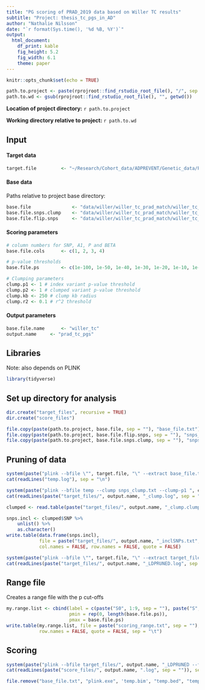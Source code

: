 ```yaml
---
title: "PG scoring of PRAD_2019 data based on Willer TC results"
subtitle: "Project: thesis_tc_pgs_in_AD"
author: "Nathalie Nilsson"
date: "`r format(Sys.time(), '%d %B, %Y')`"
output: 
  html_document: 
    df_print: kable
    fig_height: 5.2
    fig_width: 6.1
    theme: paper
---
```


```r
knitr::opts_chunk$set(echo = TRUE)
```

```r
path.to.project <- paste(rprojroot::find_rstudio_root_file(), "/", sep = "")
path.to.wd <- gsub(rprojroot::find_rstudio_root_file(), "", getwd())
```
**Location of project directory:** `r path.to.project`

**Working directory relative to project:** `r path.to.wd`

## Input

#### Target data
```r
target.file         <- "~/Research/Cohort_data/ADPREVENT/Genetic_data/PRAD_2019/imputed/prad_2019_imp_eur" # .bed; .bim & .fam file
```

#### Base data
Paths relative to project base directory:
```r
base.file               <- "data/willer/willer_tc_prad_match/willer_tc_prad_match.txt" # summary file with header
base.file.snps.clump    <- "data/willer/willer_tc_prad_match/willer_tc_prad_match_snps_clump.txt"
base.file.flip.snps     <- "data/willer/willer_tc_prad_match/willer_tc_prad_match_SNPsFlip.txt" # file with SNPs to flip
```

#### Scoring parameters
```r
# column numbers for SNP, A1, P and BETA
base.file.cols 	    <- c(1, 2, 3, 4)

# p-value thresholds
base.file.ps	    <- c(1e-100, 1e-50, 1e-40, 1e-30, 1e-20, 1e-10, 1e-8, 1e-7, 1e-6, 1e-5, 1e-4, 1e-3, 1e-2, 0.05, 0.1, 0.5, 1)

# Clumping parameters
clump.p1 <- 1 # index variant p-value threshold
clump.p2 <- 1 # clumped variant p-value threshold
clump.kb <- 250 # clump kb radius
clump.r2 <- 0.1 # r^2 threshold
```

#### Output parameters
```r
base.file.name      <- "willer_tc"
output.name 	<- "prad_tc_pgs"
```

## Libraries
Note: also depends on PLINK
```r
library(tidyverse)
```

## Set up directory for analysis
```r
dir.create("target_files", recursive = TRUE)
dir.create("score_files")

file.copy(paste(path.to.project, base.file, sep = ""), "base_file.txt")
file.copy(paste(path.to.project, base.file.flip.snps, sep = ""), "snps_flip.txt")
file.copy(paste(path.to.project, base.file.snps.clump, sep = ""), "snps_clump.txt")
```

## Pruning of data
```r
system(paste("plink --bfile \"", target.file, "\" --extract base_file.txt --make-bed --out temp", sep = ""))
cat(readLines("temp.log"), sep = "\n")

system(paste("plink --bfile temp --clump snps_clump.txt --clump-p1 ", clump.p1, " --clump-p2 ", clump.p2, " --clump-kb ", clump.kb, " --clump-r2 ", clump.r2, " --out target_files/", output.name, "_clump", sep = ""))
cat(readLines(paste("target_files/", output.name, "_clump.log", sep = "")), sep = "\n")

clumped <- read.table(paste("target_files/", output.name, "_clump.clumped", sep = ""), header = TRUE)

snps.incl <- clumped$SNP %>%
    unlist() %>%
    as.character()
write.table(data.frame(snps.incl), 
            file = paste("target_files/", output.name, "_inclSNPs.txt", sep = ""), 
            col.names = FALSE, row.names = FALSE, quote = FALSE)

system(paste("plink --bfile \"", target.file, "\" --extract target_files/", output.name, "_inclSNPs.txt --make-bed --out target_files/", output.name, "_LDPRUNED", sep = ""))
cat(readLines(paste("target_files/", output.name, "_LDPRUNED.log", sep = "")), sep = "\n")

```

## Range file
Creates a range file with the p cut-offs
```r
my.range.list <- cbind(label = c(paste("S0", 1:9, sep = ""), paste("S", 10:length(base.file.ps), sep = "")),
                       pmin = rep(0, length(base.file.ps)),
                       pmax = base.file.ps)
write.table(my.range.list, file = paste("scoring_range.txt", sep = ""), 
            row.names = FALSE, quote = FALSE, sep = "\t")
```

## Scoring
```r
system(paste("plink --bfile target_files/", output.name, "_LDPRUNED --flip snps_flip.txt --q-score-range scoring_range.txt base_file.txt 1 3 header --score base_file.txt 1 2 4 header --out score_files/", output.name, sep = ""))
cat(readLines(paste("score_files/", output.name, ".log", sep = "")), sep = "\n")

```

```r
file.remove("base_file.txt", "plink.exe", 'temp.bim', "temp.bed", "temp.fam", "temp.log")
```

